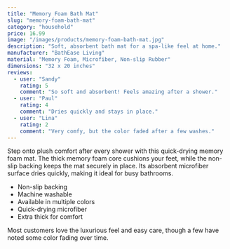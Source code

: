 ```yaml
---
title: "Memory Foam Bath Mat"
slug: "memory-foam-bath-mat"
category: "household"
price: 16.99
image: "/images/products/memory-foam-bath-mat.jpg"
description: "Soft, absorbent bath mat for a spa-like feel at home."
manufacturer: "BathEase Living"
material: "Memory Foam, Microfiber, Non-slip Rubber"
dimensions: "32 x 20 inches"
reviews:
  - user: "Sandy"
    rating: 5
    comment: "So soft and absorbent! Feels amazing after a shower."
  - user: "Paul"
    rating: 4
    comment: "Dries quickly and stays in place."
  - user: "Lina"
    rating: 2
    comment: "Very comfy, but the color faded after a few washes."
---
```


Step onto plush comfort after every shower with this quick-drying memory foam mat. The thick memory foam core cushions your feet, while the non-slip backing keeps the mat securely in place. Its absorbent microfiber surface dries quickly, making it ideal for busy bathrooms.

- Non-slip backing
- Machine washable
- Available in multiple colors
- Quick-drying microfiber
- Extra thick for comfort

Most customers love the luxurious feel and easy care, though a few have noted some color fading over time.
